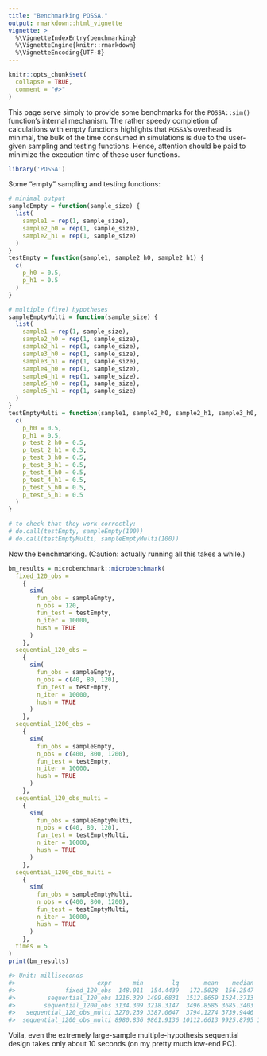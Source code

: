 ```yaml
---
title: "Benchmarking POSSA."
output: rmarkdown::html_vignette
vignette: >
  %\VignetteIndexEntry{benchmarking}
  %\VignetteEngine{knitr::rmarkdown}
  %\VignetteEncoding{UTF-8}
---
```


```r
knitr::opts_chunk$set(
  collapse = TRUE,
  comment = "#>"
)
```


This page serve simply to provide some benchmarks for the `POSSA::sim()` function's internal mechanism. The rather speedy completion of calculations with empty functions highlights that `POSSA`'s overhead is minimal, the bulk of the time consumed in simulations is due to the user-given sampling and testing functions. Hence, attention should be paid to minimize the execution time of these user functions.

```r
library('POSSA')
```

Some "empty" sampling and testing functions:

```r
# minimal output
sampleEmpty = function(sample_size) {
  list(
    sample1 = rep(1, sample_size),
    sample2_h0 = rep(1, sample_size),
    sample2_h1 = rep(1, sample_size)
  )
}
testEmpty = function(sample1, sample2_h0, sample2_h1) {
  c(
    p_h0 = 0.5,
    p_h1 = 0.5
  )
}

# multiple (five) hypotheses
sampleEmptyMulti = function(sample_size) {
  list(
    sample1 = rep(1, sample_size),
    sample2_h0 = rep(1, sample_size),
    sample2_h1 = rep(1, sample_size),
    sample3_h0 = rep(1, sample_size),
    sample3_h1 = rep(1, sample_size),
    sample4_h0 = rep(1, sample_size),
    sample4_h1 = rep(1, sample_size),
    sample5_h0 = rep(1, sample_size),
    sample5_h1 = rep(1, sample_size)
  )
}
testEmptyMulti = function(sample1, sample2_h0, sample2_h1, sample3_h0, sample3_h1, sample4_h0, sample4_h1, sample5_h0, sample5_h1) {
  c(
    p_h0 = 0.5,
    p_h1 = 0.5,
    p_test_2_h0 = 0.5,
    p_test_2_h1 = 0.5,
    p_test_3_h0 = 0.5,
    p_test_3_h1 = 0.5,
    p_test_4_h0 = 0.5,
    p_test_4_h1 = 0.5,
    p_test_5_h0 = 0.5,
    p_test_5_h1 = 0.5
  )
}

# to check that they work correctly:
# do.call(testEmpty, sampleEmpty(100))
# do.call(testEmptyMulti, sampleEmptyMulti(100))

```

Now the benchmarking. (Caution: actually running all this takes a while.)

```r
bm_results = microbenchmark::microbenchmark(
  fixed_120_obs =
    {
      sim(
        fun_obs = sampleEmpty,
        n_obs = 120,
        fun_test = testEmpty,
        n_iter = 10000,
        hush = TRUE
      )
    },
  sequential_120_obs =
    {
      sim(
        fun_obs = sampleEmpty,
        n_obs = c(40, 80, 120),
        fun_test = testEmpty,
        n_iter = 10000,
        hush = TRUE
      )
    },
  sequential_1200_obs =
    {
      sim(
        fun_obs = sampleEmpty,
        n_obs = c(400, 800, 1200),
        fun_test = testEmpty,
        n_iter = 10000,
        hush = TRUE
      )
    },
  sequential_120_obs_multi =
    {
      sim(
        fun_obs = sampleEmptyMulti,
        n_obs = c(40, 80, 120),
        fun_test = testEmptyMulti,
        n_iter = 10000,
        hush = TRUE
      )
    },
  sequential_1200_obs_multi =
    {
      sim(
        fun_obs = sampleEmptyMulti,
        n_obs = c(400, 800, 1200),
        fun_test = testEmptyMulti,
        n_iter = 10000,
        hush = TRUE
      )
    },
  times = 5
)
print(bm_results)

#> Unit: milliseconds
#>                       expr      min        lq       mean    median         uq        max neval
#>              fixed_120_obs  148.011  154.4439   172.5028  156.2547   175.3121   228.4922     5
#>         sequential_120_obs 1216.329 1499.6831  1512.8659 1524.3713  1571.4734  1752.4722     5
#>        sequential_1200_obs 3134.309 3218.3147  3496.8585 3685.3403  3711.9782  3734.3506     5
#>   sequential_120_obs_multi 3270.239 3387.0647  3794.1274 3739.9446  3881.3312  4692.0578     5
#>  sequential_1200_obs_multi 8980.836 9861.9136 10112.6613 9925.8795 10623.9350 11170.7427     5
```

Voila, even the extremely large-sample multiple-hypothesis sequential design takes only about 10 seconds (on my pretty much low-end PC).
